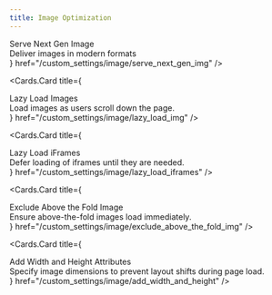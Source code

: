 ```yaml
---
title: Image Optimization
---   
```



<style jsx global>{`
  .cards-container{
    display: flex;
    flex-direction: column;
  }

  .card-body .card-title{
    font-size: 18px;
    line-height: 1.2;
    font-weight: 600;
  }

  .card-body .card-description{
    font-size: 14px;
    line-height: 1.2;
    font-weight: 400;
    margin-top: 10px;
  }
`}</style>

<Cards className="cards-container">
  <Cards.Card
    title={
      <div className="card-body">
        <div className="card-title">
          Serve Next Gen Image
        </div>
        <div className="card-description">
          Deliver images in modern formats
        </div>
      </div>
    }
    href="/custom_settings/image/serve_next_gen_img"
  />

  <Cards.Card
    title={
      <div className="card-body">
        <div className="card-title">
          Lazy Load Images
        </div>
        <div className="card-description">
          Load images as users scroll down the page.
        </div>
      </div>
    }
    href="/custom_settings/image/lazy_load_img"
  />

  <Cards.Card
    title={
      <div className="card-body">
        <div className="card-title">
          Lazy Load iFrames
        </div>
        <div className="card-description">
          Defer loading of iframes until they are needed.
        </div>
      </div>
    }
    href="/custom_settings/image/lazy_load_iframes"
  />

  <Cards.Card
    title={
      <div className="card-body">
        <div className="card-title">
          Exclude Above the Fold Image
        </div>
        <div className="card-description">
          Ensure above-the-fold images load immediately.
        </div>
      </div>
    }
    href="/custom_settings/image/exclude_above_the_fold_img"
  />

  <Cards.Card
    title={
      <div className="card-body">
        <div className="card-title">
          Add Width and Height Attributes
        </div>
        <div className="card-description">
          Specify image dimensions to prevent layout shifts during page load.
        </div>
      </div>
    }
    href="/custom_settings/image/add_width_and_height"
  />
</Cards>